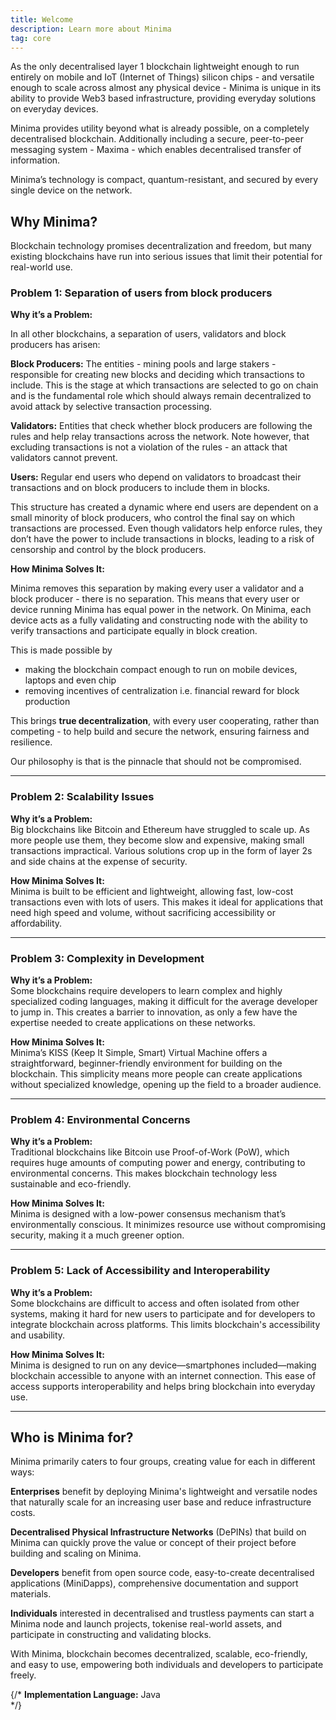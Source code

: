 ---
title: Welcome
description: Learn more about Minima
tag: core
---

As the only decentralised layer 1 blockchain lightweight enough to run entirely on mobile and IoT (Internet of Things) silicon chips - and versatile enough to scale across almost any physical device - Minima is unique in its ability to provide Web3 based infrastructure, providing everyday solutions on everyday devices.

Minima provides utility beyond what is already possible, on a completely decentralised blockchain. Additionally including a secure, peer-to-peer messaging system - Maxima - which enables decentralised transfer of information.

Minima’s technology is compact, quantum-resistant, and secured by every single device on the network.

<Callout title="Minima node - browser interface" type="warning">
  <ImageZoom
    width={800}
    height={800}
    alt="Minima node - browser interface"
    src="/mdshub_old.png"
  />
</Callout>

## Why Minima?

Blockchain technology promises decentralization and freedom, but many existing blockchains have run into serious issues that limit their potential for real-world use. 

### Problem 1: Separation of users from block producers

**Why it’s a Problem:**  

In all other blockchains, a separation of users, validators and block producers has arisen:

**Block Producers:** The entities - mining pools and large stakers - responsible for creating new blocks and deciding which transactions to include. This is the stage at which transactions are selected to go on chain and is the fundamental role which should always remain decentralized to avoid attack by selective transaction processing.

**Validators:** Entities that check whether block producers are following the rules and help relay transactions across the network. Note however, that excluding transactions is not a violation of the rules - an attack that validators cannot prevent. 

**Users:** Regular end users who depend on validators to broadcast their transactions and on block producers to include them in blocks.

This structure has created a dynamic where end users are dependent on a small minority of block producers, who control the final say on which transactions are processed. Even though validators help enforce rules, they don’t have the power to include transactions in blocks, leading to a risk of censorship and control by the block producers.

**How Minima Solves It:** 

Minima removes this separation by making every user a validator and a block producer - there is no separation. This means that every user or device running Minima has equal power in the network. On Minima, each device acts as a fully validating and constructing node with the ability to verify transactions and participate equally in block creation. 

This is made possible by 
- making the blockchain compact enough to run on mobile devices, laptops and even chip
- removing incentives of centralization i.e. financial reward for block production

This brings **true decentralization**, with every user cooperating, rather than competing - to help build and secure the network, ensuring fairness and resilience.

Our philosophy is that is the pinnacle that should not be compromised. 


---

### Problem 2: Scalability Issues 

**Why it’s a Problem:**  
Big blockchains like Bitcoin and Ethereum have struggled to scale up. As more people use them, they become slow and expensive, making small transactions impractical. Various solutions crop up in the form of layer 2s and side chains at the expense of security.

**How Minima Solves It:**  
Minima is built to be efficient and lightweight, allowing fast, low-cost transactions even with lots of users. This makes it ideal for applications that need high speed and volume, without sacrificing accessibility or affordability.

---

### Problem 3: Complexity in Development

**Why it’s a Problem:**  
Some blockchains require developers to learn complex and highly specialized coding languages, making it difficult for the average developer to jump in. This creates a barrier to innovation, as only a few have the expertise needed to create applications on these networks.

**How Minima Solves It:**  
Minima’s KISS (Keep It Simple, Smart) Virtual Machine offers a straightforward, beginner-friendly environment for building on the blockchain. This simplicity means more people can create applications without specialized knowledge, opening up the field to a broader audience.

---

### Problem 4: Environmental Concerns

**Why it’s a Problem:**  
Traditional blockchains like Bitcoin use Proof-of-Work (PoW), which requires huge amounts of computing power and energy, contributing to environmental concerns. This makes blockchain technology less sustainable and eco-friendly.

**How Minima Solves It:**  
Minima is designed with a low-power consensus mechanism that’s environmentally conscious. It minimizes resource use without compromising security, making it a much greener option.

---

### Problem 5: Lack of Accessibility and Interoperability

**Why it’s a Problem:**  
Some blockchains are difficult to access and often isolated from other systems, making it hard for new users to participate and for developers to integrate blockchain across platforms. This limits blockchain's accessibility and usability.

**How Minima Solves It:**  
Minima is designed to run on any device—smartphones included—making blockchain accessible to anyone with an internet connection. This ease of access supports interoperability and helps bring blockchain into everyday use.

---

  
## Who is Minima for?

Minima primarily caters to four groups, creating value for each in different ways:

**Enterprises** benefit by deploying Minima's lightweight and versatile nodes that naturally scale for an increasing user base and reduce infrastructure costs.

**Decentralised Physical Infrastructure Networks** (DePINs) that build on Minima can quickly prove the value or concept of their project before building and scaling on Minima.

**Developers** benefit from open source code, easy-to-create decentralised applications (MiniDapps), comprehensive documentation and support materials.

**Individuals** interested in decentralised and trustless payments can start a Minima node and launch projects, tokenise real-world assets, and participate in constructing and validating blocks.


With Minima, blockchain becomes decentralized, scalable, eco-friendly, and easy to use, empowering both individuals and developers to participate freely.




{/* **Implementation Language:** Java <br/> */}
  <Cards>
  <Card
    href="/docs/learn/#transaction-proof-of-work-txpow"
    title="Run a node"
    description="Learn about TxPoW - Transaction Proof-of-Work."
/>
  <Card
    href="/docs/learn/mining-consensus#selecting-the-main-chain-ghost"
    title="Longest chain consensus"
    description="Learn about GHOST Protocol (heaviest chain)"
/>
  <Card
    href="/docs/learn/mining-consensus#quantumsecurity"
    title="Quantum Resistant"
    description="Learn how Minima hashing algorithm is considered to be Quantum resistant"
/>
  <Card
    href="/docs/learn/#utxo-model"
    title="Transaction Model"
    description="Learn how Minima uses a UTxO system similar to Bitcoin"
/>
  </Cards>
